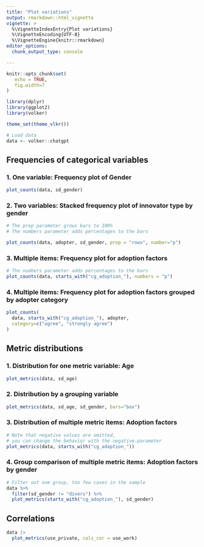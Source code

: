 ```yaml
---
title: "Plot variations"
output: rmarkdown::html_vignette
vignette: >
  %\VignetteIndexEntry{Plot variations}
  %\VignetteEncoding{UTF-8}
  %\VignetteEngine{knitr::rmarkdown}
editor_options: 
  chunk_output_type: console

---
```


```r
knitr::opts_chunk$set(
   echo = TRUE,
   fig.width=7
)

library(dplyr)
library(ggplot2)
library(volker)

theme_set(theme_vlkr())

# Load data
data <- volker::chatgpt

```

## Frequencies of categorical variables

### 1. One variable: Frequency plot of Gender
```r
plot_counts(data, sd_gender)
```

### 2. Two variables: Stacked frequency plot of innovator type by gender

```r
# The prop parameter grows bars to 100%
# The numbers parameter adds percentages to the bars

plot_counts(data, adopter, sd_gender, prop = "rows", number="p")
```


### 3. Multiple items: Frequency plot for adoption factors
```r
# The numbers parameter adds percentages to the bars
plot_counts(data, starts_with("cg_adoption_"), numbers = "p")

```


### 4. Multiple items: Frequency plot for adoption factors grouped by adopter category
```r

plot_counts(
  data, starts_with("cg_adoption_"), adopter,
  category=c("agree", "strongly agree")
)

```


## Metric distributions

### 1. Distribution for one metric variable: Age
```r
plot_metrics(data, sd_age)
```


### 2. Distribution by a grouping variable
```r
plot_metrics(data, sd_age, sd_gender, bars="box")
```


### 3. Distribution of multiple metric items: Adoption factors
```r
# Note that negative values are omitted,
# you can change the behavior with the negative-parameter
plot_metrics(data, starts_with("cg_adoption_"))
```

### 4. Group comparison of multiple metric items: Adoption factors by gender
```r
# Filter out one group, too few cases in the sample
data %>% 
  filter(sd_gender != "divers") %>% 
  plot_metrics(starts_with("cg_adoption_"), sd_gender)
```

## Correlations
```r
data |> 
  plot_metrics(use_private, cols_cor = use_work)
```

